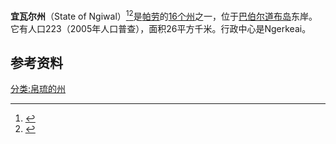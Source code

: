 {{Infobox settlement
| name = 宜瓦尔州
| native_name             = Ngiwal
| settlement_type         = 州
| image_skyline           = Cooooooooool - panoramio.jpg
| image_caption           = 
| image_flag              = Flag of Ngiwal State.png
| image_map               = Ngiwal in Palau.svg
| map_caption             = 在帕劳的位置
| subdivision_type        = 国家
| subdivision_name        = {{flag|Palau}}
| seat_type               = 首府
| seat                    = {{tsl|en|Ngerkeai||Ngerkeai}}
| leader_title            = 
| leader_name             = 
| unit_pref               = Metric
| area_total_km2          = 26
| area_land_km2           = 
| population_footnotes    = <ref>{{cite web |title=2015 Census of Population, Housing and Agriculture for the Republic of Palau |url=https://www.palaugov.pw/wp-content/uploads/2017/02/2015-Census-of-Population-Housing-Agriculture-.pdf |website=Palau Government |publisher=Office of Planning and Statistics |access-date=2022-02-04 |archive-date=2017-10-16 |archive-url=https://web.archive.org/web/20171016192051/http://palaugov.pw/wp-content/uploads/2017/02/2015-Census-of-Population-Housing-Agriculture-.pdf |dead-url=no }}</ref>
| population_total        = 282
| population_as_of        = 2015
| population_density_km2  = auto
| population_blank1_title = 官方语言
| population_blank1       = [[帕勞語|帕勞語]]<br>[[英语|英语]]<ref>{{cite book |last1=Leonard |first1=Thomas M. |title=Encyclopedia of the Developing World |url=https://books.google.com/books?id=08OV704armMC |publisher=Taylor & Francis |language=en |date=2006 |isbn=9780415976640 |access-date=2022-02-04 |archive-date=2022-01-03 |archive-url=https://web.archive.org/web/20220103142956/https://books.google.com/books?id=08OV704armMC |dead-url=no }}</ref>
| timezone1               = 
| utc_offset1             = 
| iso_code                = PW-228
}}
'''宜瓦尔州'''（State of Ngiwal）<ref>{{Cite book|last1=Titchenal|first1=Paul|url=https://books.google.com/books?id=soF0AAAAMAAJ&q=Ngiwal|title=Ngiwal: Archaeological Data Recovery and Monitoring in a Rural Village on Babeldaob in the Republic of Palau|last2=Drolet|first2=Robert|last3=Pantaleo|first3=Jeffrey|date=1998|publisher=Garcia and Associates|language=en|access-date=2022-02-04|archive-date=2022-01-03|archive-url=https://web.archive.org/web/20220103142436/https://books.google.com/books?id=soF0AAAAMAAJ&q=Ngiwal|dead-url=no}}</ref><ref>{{Cite book|url=https://books.google.com/books?id=pdDwXoxlUu4C&q=Ngiwal&pg=RA13-PP13|title=Federal Information Processing Standards Publication|date=1994|publisher=U.S. Government Printing Office|language=en|access-date=2022-02-04|archive-date=2022-01-03|archive-url=https://web.archive.org/web/20220103142436/https://books.google.com/books?id=pdDwXoxlUu4C&q=Ngiwal&pg=RA13-PP13|dead-url=no}}</ref>是[[帕劳|帕劳]]的[[帕劳行政区划|16个州]]之一，位于[[巴伯尔道布岛|巴伯尔道布岛]]东岸。它有人口223（2005年人口普查），面积26平方千米。行政中心是Ngerkeai。 

==参考资料==
{{refs}}

{{coord|display=title}}
{{normdaten}}

[[分类:帛琉的州|分类:帛琉的州]]
{{Palau-stub}}